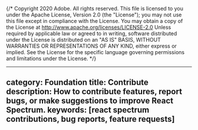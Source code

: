 {/* Copyright 2020 Adobe. All rights reserved.
This file is licensed to you under the Apache License, Version 2.0 (the "License");
you may not use this file except in compliance with the License. You may obtain a copy
of the License at http://www.apache.org/licenses/LICENSE-2.0
Unless required by applicable law or agreed to in writing, software distributed under
the License is distributed on an "AS IS" BASIS, WITHOUT WARRANTIES OR REPRESENTATIONS
OF ANY KIND, either express or implied. See the License for the specific language
governing permissions and limitations under the License. */}


---
category: Foundation
title: Contribute
description: How to contribute features, report bugs, or make suggestions to improve React Spectrum.
keywords: [react spectrum contributions, bug reports, feature requests]
---

<Contributing />